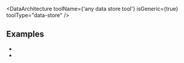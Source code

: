 
<DataArchitecture
  toolName={'any data store tool'}
  isGeneric={true}
  toolType="data-store"
/>

## Examples

- <Link href="/vuex" />
- <Link href="/redux" />
